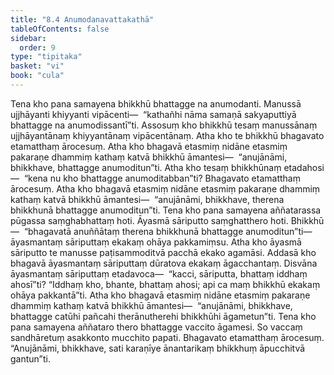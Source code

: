 ```yaml
---
title: "8.4 Anumodanavattakathā"
tableOfContents: false
sidebar:
  order: 9
type: "tipitaka"
basket: "vi"
book: "cula"
---
```



<DynamicBreadcrumb />

<Division number="362" book="cula">

<Paragraph number="1669" book="cula">
Tena kho pana samayena bhikkhū bhattagge na anumodanti. Manussā ujjhāyanti khiyyanti vipācenti—  “kathañhi nāma samaṇā sakyaputtiyā bhattagge na anumodissantī”ti. Assosuṃ kho bhikkhū tesaṃ manussānaṃ ujjhāyantānaṃ khiyyantānaṃ vipācentānaṃ. Atha kho te bhikkhū bhagavato etamatthaṃ ārocesuṃ. Atha kho bhagavā etasmiṃ nidāne etasmiṃ pakaraṇe dhammiṃ kathaṃ katvā bhikkhū āmantesi—  “anujānāmi, bhikkhave, bhattagge anumoditun”ti. Atha kho tesaṃ bhikkhūnaṃ etadahosi—  “kena nu kho bhattagge anumoditabban”ti? Bhagavato etamatthaṃ ārocesuṃ. Atha kho bhagavā etasmiṃ nidāne etasmiṃ pakaraṇe dhammiṃ kathaṃ katvā bhikkhū āmantesi—  “anujānāmi, bhikkhave, therena bhikkhunā bhattagge anumoditun”ti.
</Paragraph>

<Paragraph number="1670" book="cula">
Tena kho pana samayena aññatarassa pūgassa saṃghabhattaṃ hoti. Āyasmā sāriputto saṃghatthero hoti. Bhikkhū—  “bhagavatā anuññātaṃ therena bhikkhunā bhattagge anumoditun”ti—  āyasmantaṃ sāriputtaṃ ekakaṃ ohāya pakkamiṃsu. Atha kho āyasmā sāriputto te manusse paṭisammoditvā pacchā ekako agamāsi. Addasā kho bhagavā āyasmantaṃ sāriputtaṃ dūratova ekakaṃ āgacchantaṃ. Disvāna āyasmantaṃ sāriputtaṃ etadavoca—  “kacci, sāriputta, bhattaṃ iddhaṃ ahosī”ti? “Iddhaṃ kho, bhante, bhattaṃ ahosi; api ca maṃ bhikkhū ekakaṃ ohāya pakkantā”ti. Atha kho bhagavā etasmiṃ nidāne etasmiṃ pakaraṇe dhammiṃ kathaṃ katvā bhikkhū āmantesi—  “anujānāmi, bhikkhave, bhattagge catūhi pañcahi therānutherehi bhikkhūhi āgametun”ti.
</Paragraph>

<Paragraph number="1671" book="cula">
Tena kho pana samayena aññataro thero bhattagge vaccito āgamesi. So vaccaṃ sandhāretuṃ asakkonto mucchito papati. Bhagavato etamatthaṃ ārocesuṃ. “Anujānāmi, bhikkhave, sati karaṇīye ānantarikaṃ bhikkhuṃ āpucchitvā gantun”ti.
</Paragraph>
</Division>